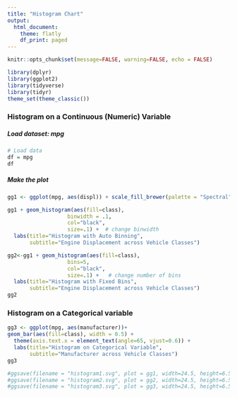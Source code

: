 ```yaml
---
title: "Histogram Chart"
output: 
  html_document:
    theme: flatly
    df_print: paged
---
```


```r
knitr::opts_chunk$set(message=FALSE, warning=FALSE, echo = FALSE)

library(dplyr)
library(ggplot2)
library(tidyverse)
library(tidyr)
theme_set(theme_classic())
```

### Histogram on a Continuous (Numeric) Variable

##### Load dataset: mpg
```r

# Load data
df = mpg
df


```


##### Make the plot
```r

gg1 <- ggplot(mpg, aes(displ)) + scale_fill_brewer(palette = "Spectral")

gg1 + geom_histogram(aes(fill=class), 
                   binwidth = .1, 
                   col="black", 
                   size=.1) +  # change binwidth
  labs(title="Histogram with Auto Binning", 
       subtitle="Engine Displacement across Vehicle Classes")  


```


```r

gg2<-gg1 + geom_histogram(aes(fill=class), 
                   bins=5, 
                   col="black", 
                   size=.1) +   # change number of bins
  labs(title="Histogram with Fixed Bins", 
       subtitle="Engine Displacement across Vehicle Classes") 
gg2
```

### Histogram on a Categorical variable

```r

gg3 <- ggplot(mpg, aes(manufacturer))+
geom_bar(aes(fill=class), width = 0.5) + 
  theme(axis.text.x = element_text(angle=65, vjust=0.6)) + 
  labs(title="Histogram on Categorical Variable", 
       subtitle="Manufacturer across Vehicle Classes") 
gg3
```


```r

#ggsave(filename = "histogram1.svg", plot = gg1, width=24.5, height=6.5)
#ggsave(filename = "histogram2.svg", plot = gg2, width=24.5, height=6.5)
#ggsave(filename = "histogram3.svg", plot = gg3, width=24.5, height=6.5)
```
